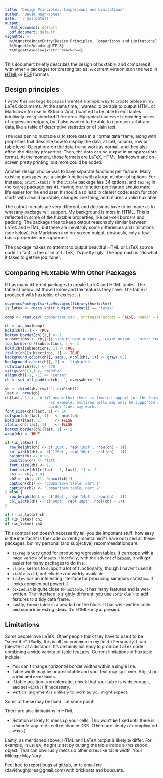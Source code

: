 ```yaml
---
title: "Design Principles, Comparisons and Limitations"
author: "David Hugh-Jones"
date: '`r Sys.Date()`'
output:
  html_document: default
  pdf_document: default
vignette: >
  %\VignetteIndexEntry{Design Principles, Comparisons and Limitations}  
  %\VignetteEncoding{UTF-8}
  %\VignetteEngine{knitr::rmarkdown}  
---
```



This document briefly describes the design of huxtable, and compares it with other R packages for creating
tables. A current version is on the web in [HTML](http://hughjonesd.github.io/huxtable/design-principles.html)
or [PDF](http://hughjonesd.github.io/huxtable/design-principles.pdf) formats.

## Design principles

I wrote this package because I wanted a simple way to create tables in my LaTeX documents. At the same time,
I wanted to be able to output HTML or Markdown for use in RStudio. And, I wanted to be able to edit tables
intuitively using standard R features. My typical use case is creating tables of regression outputs, but
I also wanted to be able to represent arbitrary data, like a table of descriptive statistics or of plain text.

The idea behind huxtable is to store data in a normal data frame, along with properties that describe how
to display the data, at cell, column, row or table level. Operations on the data frame work as normal, and
they also affect the display properties. Then, the data can be output in an appropriate format. At the moment,
those formats are LaTeX, HTML, Markdown and on-screen pretty printing, but more could be added.

Another design choice was to have separate functions per feature. Many existing packages use a single 
function with a large number of options. For instance, `print.xtable` in the `xtable` package 
has 34 options, and `texreg` in the `texreg` package has 41. Having one function per feature should
make life easier for the end user. It should also lead to clearer code: each function starts with a valid
huxtable, changes one thing, and returns a valid huxtable.

The output formats are very different, and decisions have to be made as to what any package will support.
My background is more in HTML. This is reflected in some of the huxtable properties, like per-cell borders
and padding. The package tries to keep output reasonably similar between LaTeX and HTML, but there are
inevitably some differences and limitations (see below). For Markdown and on-screen output, obviously, only a
few basic properties are supported.

The package makes no attempt to output beautiful HTML or LaTeX source code. In fact, in the case of LaTeX, it's
pretty ugly. The approach is "do what it takes to get the job done".

## Comparing Huxtable With Other Packages

R has many different packages to create LaTeX and HTML tables. The table(s) below list those I know and the features
they have. The table is produced with huxtable, of course ;-)

```r

suppressPackageStartupMessages(library(huxtable))
is_latex <- guess_knitr_output_format() == 'latex'

comp <- read.csv('comparison.csv', stringsAsFactors = FALSE, header = FALSE)

ch <- as_hux(comp)
bold(ch)[1,] <- TRUE
bottom_border(ch)[1,] <- 1
subsections <- ch[[1]] %in% c('HTML output', 'LaTeX output', 'Other features', 'Other formats', 'Notes')
top_border(ch)[subsections, ] <- 1
bold(ch)[subsections, 1] <- TRUE
italic(ch)[subsections, 1] <- TRUE
background_color(ch)[, seq(3, ncol(ch), 2)] <- grey(.95)
background_color(ch)[, 2] <- 'lightpink'
rotation(ch)[1,] <- 270
valign(ch)[1,] <- 'middle'
align(ch)[-1, -1] <- 'center'
ch <- set_all_padding(ch, -1, everywhere, 0)

ch <- rbind(ch, rep('', ncol(ch)))
last <- nrow(ch)
ch[last, 1] <- 'A (Y) means that there is limited support for the feature. 
                    For example, multirow cells may only be supported in headers, or only horizontal
                    border lines may work.'
font_size(ch)[last, 1] <- 10
colspan(ch)[last, 1]   <- ncol(ch)
bold(ch)[last, 1]      <- FALSE
italic(ch)[last, 1]    <- FALSE
bottom_border(ch)[last, 1] <- 2
wrap(ch) <- TRUE

if (is_latex) {
  row_height(ch) <- c('20pt', rep('10pt', nrow(ch) - 1))
  col_width(ch) <- c('120pt', rep('36pt', ncol(ch) - 1))
  height(ch) <- 0.95 
  position(ch) <- 'left'
  font_size(ch) <- 10
  font_size(ch)[c(last - 1, last), 1] <- 8
  ch1 <- ch[, 1:8]
  ch2 <- ch[, c(1, 9:ncol(ch))]
  caption(ch1) <- 'Comparison table, part 1'
  caption(ch2) <- 'Comparison table, part 2'
} else {
  row_height(ch) <- c('80pt', rep('14pt', nrow(ch) - 1))
  col_width(ch) <- c('60pt', rep('20pt', ncol(ch) - 1))
}

if (! is_latex) ch
if (is_latex) ch1
if (is_latex) ch2

```



This comparison doesn't necessarily tell you the important stuff: how easy is the interface? Is the code
currently maintained? I have not used all these packages, but my personal (and subjective) recommendations are:

* `texreg` is very good for producing regression tables. It can cope with a huge variety of inputs.
  Hopefully, with the advent of [broom](https://CRAN.R-project.org/package=broom), 
  it will get easier for many packages to do this.
* `ztable` seems to support a lot of functionality, though I haven't used it.
* `xtable` is old, but reliable and widely available.
* `tables` has an interesting interface for producing summary statistics. It looks complex but powerful.
* `pixiedust` is quite close to `huxtable`. It has many features and is well-written. The interface is slightly
  different: you use `sprinkle()` to add features to a tidy data frame.
* Lastly, `formattable` is a new kid on the block. It has well-written code and some interesting ideas. It's HTML-only at present.

## Limitations

Some people love LaTeX. Other people think they have to use it to be "scientific". (Sadly,
this is all too common in my field.) Personally, I can tolerate it at a distance. It's certainly not
easy to produce LaTeX code combining a wide variety of table features. Current limitations of huxtable include:

* You can't change horizontal border widths within a single line.
* Table width may be unpredictable and your text may spill over. Adjust on a trial and error basis.
* If table position is problematic, check that your table is wide enough, and set `width()` if necessary.
* Vertical alignment is unlikely to work as you might expect.

Some of these may be fixed... at some point!

There are also limitations in HTML:

* Rotation is likely to mess up your cells. This won't be fixed until there is a *simple* way to do cell
  rotation in CSS. (There are plenty of complicated ways.)

Lastly, as mentioned above, HTML and LaTeX output is likely to differ. For example, in LaTeX, height is
set by putting the table inside a \\resizebox object. That can obviously mess up other sizes like table width.
Your Mileage May Vary.

Feel free to report bugs at [github](https://github.com/hughjonesd/huxtable/issues), or to email me  (davidhughjones@gmail.com) with brickbats and bouquets.
